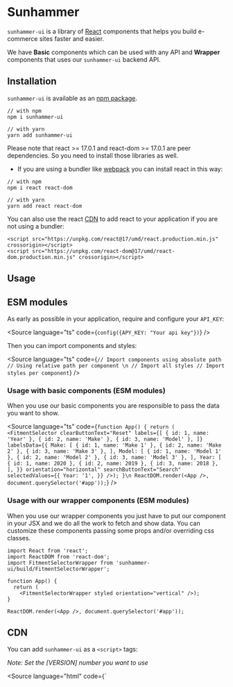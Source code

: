 
<Meta title="Welcome/Introduction" />

# Sunhammer

`sunhammer-ui` is a library of [React](https://reactjs.org/) components that helps you build e-commerce sites faster and easier.

We have **Basic** components which can be used with any API and **Wrapper** components that uses our `sunhammer-ui` backend API.

## Installation

`sunhammer-ui` is available as an [npm package](https://www.npmjs.com/package/sunhammer-ui).

```
// with npm
npm i sunhammer-ui

// with yarn
yarn add sunhammer-ui
```

Please note that react >= 17.0.1 and react-dom >= 17.0.1 are peer dependencies. So you need to install those libraries as well.

- If you are using a bundler like [webpack](https://webpack.js.org/) you can install react in this way:

```
// with npm
npm i react react-dom

// with yarn
yarn add react react-dom
```

You can also use the react [CDN](https://reactjs.org/docs/add-react-to-a-website.html#tip-minify-javascript-for-production) to add react to your application if you are not using a bundler:

```
<script src="https://unpkg.com/react@17/umd/react.production.min.js" crossorigin></script>
<script src="https://unpkg.com/react-dom@17/umd/react-dom.production.min.js" crossorigin></script>
```

## Usage

## ESM modules

As early as possible in your application, require and configure your `API_KEY`:

<Source
  language="ts"
  code={`
config({APY_KEY: "Your api key"})
`}
/>

Then you can import components and styles:

<Source
  language="ts"
  code={`
// Import components using absolute path
// Using relative path per component
\n
// Import all styles
// Import styles per component
`}
/>

### Usage with basic components (ESM modules)

When you use our basic components you are responsible to pass the data you want to show.

<Source
  language="ts"
  code={`
function App() {
  return (
    <FitmentSelector
        clearButtonText="Reset"
        labels={[
          { id: 1, name: 'Year' },
          { id: 2, name: 'Make' },
          { id: 3, name: 'Model' },
        ]}
        labelsData={{
          Make: [
            { id: 1, name: 'Make 1' },
            { id: 2, name: 'Make 2' },
            { id: 3, name: 'Make 3' },
          ],
          Model: [
            { id: 1, name: 'Model 1' },
            { id: 2, name: 'Model 2' },
            { id: 3, name: 'Model 3' },
          ],
          Year: [
            { id: 1, name: 2020 },
            { id: 2, name: 2019 },
            { id: 3, name: 2018 },
          ],
        }}
        orientation="horizontal"
        searchButtonText="Search"
        selectedValues={{
          Year: '1',
        }}
    />);
}\n
ReactDOM.render(<App />, document.querySelector('#app'));
`}
/>

### Usage with our wrapper components (ESM modules)

When you use our wrapper components you just have to put our component in your JSX and we do all the work to fetch and show data.
You can customize these components passing some props and/or overriding css classes.

```
import React from 'react';
import ReactDOM from 'react-dom';
import FitmentSelectorWrapper from 'sunhammer-ui/build/FitmentSelectorWrapper';

function App() {
  return (
    <FitmentSelectorWrapper styled orientation="vertical" />);
}

ReactDOM.render(<App />, document.querySelector('#app'));
```

## CDN

You can add `sunhammer-ui` as a `<script>` tags:

_Note: Set the [VERSION] number you want to use_

<Source language="html" code={`
<!-- All components and all styles -->
<script crossorigin src="https://unpkg.com/sunhammer-ui@[VERSION]/build/index.umd.js" />
<link href="https://unpkg.com/sunhammer-ui@[VERSION]/build/index.css" rel="stylesheet" type="text/css" />
<!--  Add a specific component -->
<script crossorigin src="https://unpkg.com/sunhammer-ui@[VERSION]/build/[COMPONENT]/index.umd.js" />
<link href="https://unpkg.com/sunhammer-ui@[VERSION]/build/[COMPONENT]/index.css" rel="stylesheet" type="text/css" />
`} />

As early as possible in your application, require and configure your `API_KEY`:

<Source
  language="ts"
  code={`
window.Sunhammer.config({ API_KEY: 'YOUR_API_KEY' });
`}
/>

### Usage with basic components (UMD module)

Add a div with the id you want to use as container for your component, in this exmaple is `#fitment-selector-basic`.

<Source
  language="ts"
  code={`
const fitmentSelectorBasicContainer = document.querySelector('#fitment-selector-basic');
const FitmentSelectorBasic = window.Sunhammer.FitmentSelector;
ReactDOM.render(
  React.createElement(FitmentSelectorBasic, {
    styled: true,
    clearButtonText: 'Reset',
    labels: [
      { id: 1, name: 'Year' },
      { id: 2, name: 'Make' },
      { id: 3, name: 'Model' },
    ],
    labelsData: {
      Make: [
        { id: 1, name: 'Make 1' },
        { id: 2, name: 'Make 2' },
        { id: 3, name: 'Make 3' },
      ],
      Model: [
        { id: 1, name: 'Model 1' },
        { id: 2, name: 'Model 2' },
        { id: 3, name: 'Model 3' },
      ],
      Year: [
        { id: 1, name: 2020 },
        { id: 2, name: 2019 },
        { id: 3, name: 2018 },
      ],
    },
    orientation: 'horizontal',
    searchButtonText: 'Search',
    selectedValues: {
      Year: '1',
    },
  }),
  fitmentSelectorBasicContainer
);
`}
/>

### Usage with our wrapper components (UMD module)

Add a div with the id you want to use as container for your component, in this exmaple is `#fitment-selector`.

<Source
  language="ts"
  code={`
const fitmentSelectorContainer = document.querySelector('#fitment-selector');
const FitmentSelectorWrapper = window.Sunhammer.FitmentSelectorWrapper;
ReactDOM.render(
  React.createElement(FitmentSelectorWrapper, { styled: true }),
  fitmentSelectorContainer
);
`}
/>

